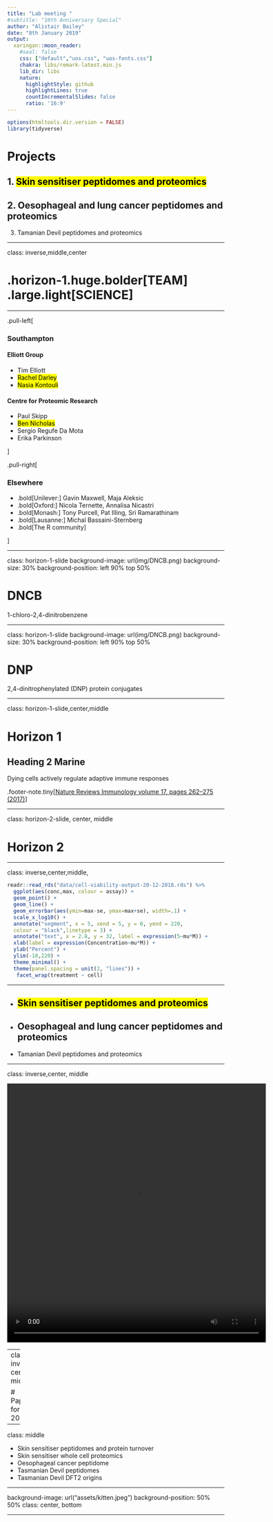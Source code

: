 ```yaml
---
title: "Lab meeting "
#subtitle: "10th Anniversary Special"
author: "Alistair Bailey"
date: "8th January 2019"
output:
  xaringan::moon_reader:
    #seal: false
    css: ["default","uos.css", "uos-fonts.css"]
    chakra: libs/remark-latest.min.js
    lib_dir: libs
    nature:
      highlightStyle: github
      highlightLines: true
      countIncrementalSlides: false
      ratio: '16:9'
---
```


```r
options(htmltools.dir.version = FALSE)
library(tidyverse)
```

# Projects

1. <mark>Skin sensitiser peptidomes and proteomics</mark>
--

2. Oesophageal and lung cancer peptidomes and proteomics
--

3. Tamanian Devil peptidomes and proteomics

---

class: inverse,middle,center

# .horizon-1.huge.bolder[TEAM]<br/> .large.light[SCIENCE]

---

.pull-left[

### Southampton

#### Elliott Group
- Tim Elliott
- <mark>Rachel Darley</mark>
- <mark>Nasia Kontouli</mark>

#### Centre for Proteomic Research
- Paul Skipp
- <mark>Ben Nicholas</mark>
- Sergio Regufe Da Mota
- Erika Parkinson

]

.pull-right[

### Elsewhere 

- .bold[Unilever:] Gavin Maxwell, Maja Aleksic
- .bold[Oxford:] Nicola Ternette, Annalisa Nicastri
- .bold[Monash:] Tony Purcell, Pat Illing, Sri Ramarathinam
- .bold[Lausanne:] Michal Bassaini-Sternberg
- .bold[The R community]

]

---

class: horizon-1-slide
background-image: url(img/DNCB.png)
background-size: 30%
background-position: left 90% top 50%

# DNCB

1-chloro-2,4-dinitrobenzene

---

class: horizon-1-slide
background-image: url(img/DNCB.png)
background-size: 30%
background-position: left 90% top 50%

# DNP

2,4-dinitrophenylated (DNP) protein conjugates

---

class: horizon-1-slide,center,middle

# Horizon 1
## Heading 2 Marine
Dying cells actively regulate adaptive immune responses

.footer-note.tiny[[Nature Reviews Immunology volume 17, pages 262–275 (2017)](https://www.nature.com/articles/nri.2017.9)]

---

class: horizon-2-slide, center, middle

# Horizon 2

---

class: inverse,center,middle,

```r
readr::read_rds("data/cell-viability-output-20-12-2018.rds") %>% 
  ggplot(aes(conc,max, colour = assay)) + 
  geom_point() +
  geom_line() +
  geom_errorbar(aes(ymin=max-se, ymax=max+se), width=.1) +
  scale_x_log10() +
  annotate("segment", x = 5, xend = 5, y = 0, yend = 220,
  colour = "black",linetype = 3) +
  annotate("text", x = 2.8, y = 32, label = expression(5~mu*M)) +
  xlab(label = expression(Concentration~mu*M)) +
  ylab("Percent") +
  ylim(-10,220) +
  theme_minimal() +
  theme(panel.spacing = unit(2, "lines")) +
   facet_wrap(treatment ~ cell)
```

---

+ <mark>Skin sensitiser peptidomes and proteomics</mark>
--

+ Oesophageal and lung cancer peptidomes and proteomics
--

+ Tamanian Devil peptidomes and proteomics

---

class: inverse,center, middle

<video width=600 height=600 autoplay loop> 
<source src="assets/wk3AUOvx86YTUSiw.mp4" type="video/mp4"/>
</video>

---
class: inverse, center, middle

# Papers for 2019

---

class: middle

+ Skin sensitiser peptidomes and protein turnover
+ Skin sensitiser whole cell proteomics
+ Oesophageal cancer peptidome
+ Tasmanian Devil peptidomes
+ Tasmanian Devil DFT2 origins

---


background-image: url("assets/kitten.jpeg")
background-position: 50% 50%
class: center, bottom

---
